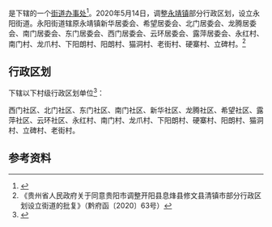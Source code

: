 {{中国乡级行政区|52/01/22/001/000
| 政府驻地 = 新华居委会
}}

'''{{PAGENAMEBASE}}'''是{{PRC admin/fullname|52/01/22/001/000|3}}下辖的一个[[街道办事处|街道办事处]]<ref>{{PRC admin/ref sgc|{{PRC admin/parent|52/01/22/001/000}}}}</ref>。2020年5月14日，调整[[永靖镇|永靖镇]]部分行政区划，设立永阳街道。永阳街道辖原永靖镇新华居委会、希望居委会、北门居委会、龙腾居委会、南门居委会、东门居委会、西门居委会、云环居委会、露萍居委会、永红村、南门村、龙爪村、下阳朗村、阳朗村、猫洞村、老街村、硬寨村、立碑村。<ref>《贵州省人民政府关于同意贵阳市调整开阳县息烽县修文县清镇市部分行政区划设立街道的批复》（黔府函〔2020〕63号）</ref>

== 行政区划 ==
{{PAGENAMEBASE}}下辖以下村级行政区划单位<ref>{{PRC admin/ref sgc|52/01/22/001/000}}</ref>：

西门社区、北门社区、东门社区、南门社区、新华社区、龙腾社区、希望社区、露萍社区、云环社区、永红村、南门村、龙爪村、下阳朗村、硬寨村、阳朗村、猫洞村、立碑村、老街村。

== 参考资料 ==
{{reflist}}

{{PRC admin/navcat|52/01/22/001/000}}
